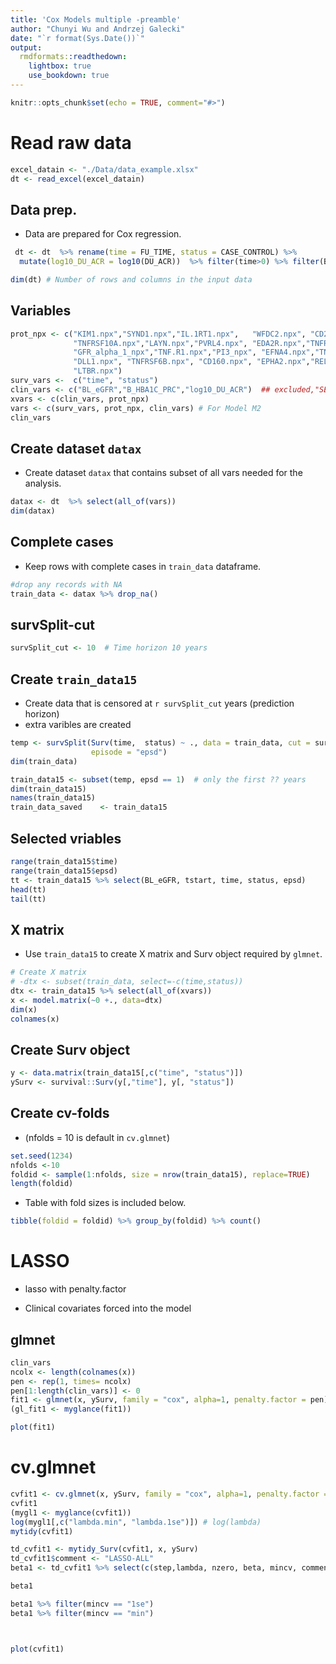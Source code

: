 ```yaml
---
title: 'Cox Models multiple -preamble'
author: "Chunyi Wu and Andrzej Galecki"
date: "`r format(Sys.Date())`"
output:
  rmdformats::readthedown:
    lightbox: true
    use_bookdown: true
---
```



```r
knitr::opts_chunk$set(echo = TRUE, comment="#>")
```


<!-- ========== Read raw data   ================= -->

# Read raw data

```r
excel_datain <- "./Data/data_example.xlsx"
dt <- read_excel(excel_datain)
```

## Data prep. 

* Data are prepared for Cox regression.        
```r
 dt <- dt  %>% rename(time = FU_TIME, status = CASE_CONTROL) %>% 
  mutate(log10_DU_ACR = log10(DU_ACR))  %>% filter(time>0) %>% filter(BL_eGFR >= 45)

dim(dt) # Number of rows and columns in the input data
```


## Variables

```r
prot_npx <- c("KIM1.npx","SYND1.npx","IL.1RT1.npx",   "WFDC2.npx", "CD27.npx",
              "TNFRSF10A.npx","LAYN.npx","PVRL4.npx", "EDA2R.npx","TNFRSF4.npx",
              "GFR_alpha_1_npx","TNF.R1.npx","PI3_npx", "EFNA4.npx","TNF.R2.npx" ,
              "DLL1.npx", "TNFRSF6B.npx", "CD160.npx", "EPHA2.npx","RELT.npx",
              "LTBR.npx") 
surv_vars <-  c("time", "status")
clin_vars <- c("BL_eGFR","B_HBA1C_PRC","log10_DU_ACR")  ## excluded,"SEX","AGE_TL")
xvars <- c(clin_vars, prot_npx)
vars <- c(surv_vars, prot_npx, clin_vars) # For Model M2
clin_vars
```


## Create dataset `datax`

* Create dataset `datax` that contains subset of all vars needed for the analysis.

```r
datax <- dt  %>% select(all_of(vars)) 
dim(datax)         
```


## Complete cases

* Keep rows with complete cases in `train_data` dataframe.


```r
#drop any records with NA
train_data <- datax %>% drop_na()    
```

## survSplit-cut

```r
survSplit_cut <- 10  # Time horizon 10 years
```

## Create `train_data15`

* Create data that is censored at `r survSplit_cut` years (prediction horizon)
* extra varibles are created

```r
temp <- survSplit(Surv(time,  status) ~ ., data = train_data, cut = survSplit_cut,
                  episode = "epsd")
dim(train_data)

train_data15 <- subset(temp, epsd == 1)  # only the first ?? years
dim(train_data15)
names(train_data15)
train_data_saved    <- train_data15
```

## Selected vriables

```r
range(train_data15$time)
range(train_data15$epsd)
tt <- train_data15 %>% select(BL_eGFR, tstart, time, status, epsd)
head(tt)
tail(tt)
```

## X matrix

* Use `train_data15` to create X matrix and Surv object required by `glmnet`.

```r
# Create X matrix
# -dtx <- subset(train_data, select=-c(time,status))
dtx <- train_data15 %>% select(all_of(xvars)) 
x <- model.matrix(~0 +., data=dtx)
dim(x)
colnames(x)
```

## Create Surv object

```r
y <- data.matrix(train_data15[,c("time", "status")])
ySurv <- survival::Surv(y[,"time"], y[, "status"])
```

## Create cv-folds 

* (nfolds = 10 is default in `cv.glmnet`)

```r
set.seed(1234)
nfolds <-10
foldid <- sample(1:nfolds, size = nrow(train_data15), replace=TRUE)
length(foldid)
```

* Table with fold sizes is included below.

```r
tibble(foldid = foldid) %>% group_by(foldid) %>% count()
```

#  LASSO


* lasso with penalty.factor

* Clinical covariates forced into the model

## glmnet

```r
clin_vars
ncolx <- length(colnames(x))
pen <- rep(1, times= ncolx)
pen[1:length(clin_vars)] <- 0
fit1 <- glmnet(x, ySurv, family = "cox", alpha=1, penalty.factor = pen)
(gl_fit1 <- myglance(fit1))

plot(fit1)
```
# cv.glmnet

```r
cvfit1 <- cv.glmnet(x, ySurv, family = "cox", alpha=1, penalty.factor = pen, foldid =foldid)
cvfit1
(mygl1 <- myglance(cvfit1))
log(mygl1[,c("lambda.min", "lambda.1se")]) # log(lambda)
mytidy(cvfit1)

td_cvfit1 <- mytidy_Surv(cvfit1, x, ySurv)
td_cvfit1$comment <- "LASSO-ALL"
beta1 <- td_cvfit1 %>% select(c(step,lambda, nzero, beta, mincv, comment)) %>% unnest(beta) %>% group_by(step) 

beta1

beta1 %>% filter(mincv == "1se")
beta1 %>% filter(mincv == "min")



plot(cvfit1)
```


